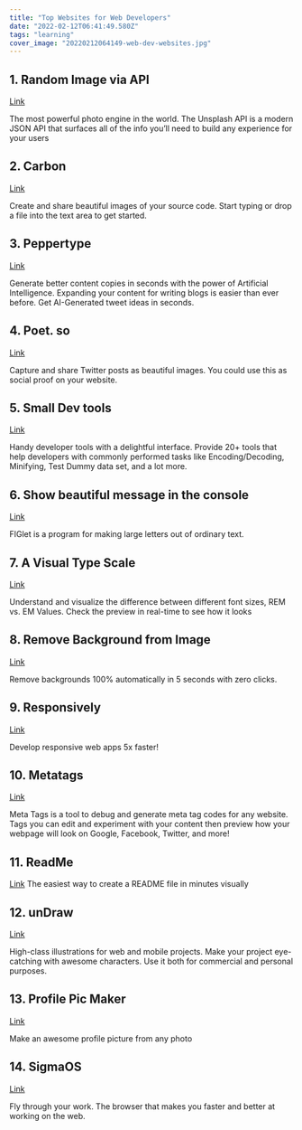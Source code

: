 ```yaml
---
title: "Top Websites for Web Developers"
date: "2022-02-12T06:41:49.580Z"
tags: "learning"
cover_image: "20220212064149-web-dev-websites.jpg"
---
```


## 1\. Random Image via API

[Link](https://source.unsplash.com)

The most powerful photo engine in the world. The Unsplash API is a modern JSON API that surfaces all of the info you’ll need to build any experience for your users

## 2\. Carbon

[Link](http://carbon.now.sh)

Create and share beautiful images of your source code. Start typing or drop a file into the text area to get started.

## 3\. Peppertype

[Link](https://peppertype.ai)

Generate better content copies in seconds with the power of Artificial Intelligence. Expanding your content for writing blogs is easier than ever before. Get AI-Generated tweet ideas in seconds.

## 4\. Poet. so

[Link](http://poet.so)

Capture and share Twitter posts as beautiful images. You could use this as social proof on your website.

## 5\. Small Dev tools

[Link](https://smalldev.tools)

Handy developer tools with a delightful interface. Provide 20+ tools that help developers with commonly performed tasks like Encoding/Decoding, Minifying, Test Dummy data set, and a lot more.

## 6\. Show beautiful message in the console

[Link](http://npmjs.com/package/figlet)

FIGlet is a program for making large letters out of ordinary text.

## 7\. A Visual Type Scale

[Link](http://type-scale.com)

Understand and visualize the difference between different font sizes, REM vs. EM Values. Check the preview in real-time to see how it looks

## 8\. Remove Background from Image

[Link](https://remove.bg)

Remove backgrounds 100% automatically in 5 seconds with zero clicks.

## 9\. Responsively

[Link](https://responsively.app)

Develop responsive web apps 5x faster!

## 10\. Metatags

[Link](http://metatags.io)

Meta Tags is a tool to debug and generate meta tag codes for any website. Tags you can edit and experiment with your content then preview how your webpage will look on Google, Facebook, Twitter, and more!

## 11\. ReadMe

[Link](https://readme.so)
The easiest way to create a README file in minutes visually

## 12\. unDraw

[Link](https://undraw.co/illustrations)

High-class illustrations for web and mobile projects. Make your project eye-catching with awesome characters. Use it both for commercial and personal purposes.

## 13\. Profile Pic Maker

[Link](https://pfpmaker.com)

Make an awesome profile picture from any photo

## 14\. SigmaOS

[Link](http://sigmaos.com)

Fly through your work. The browser that makes you faster and better at working on the web.
